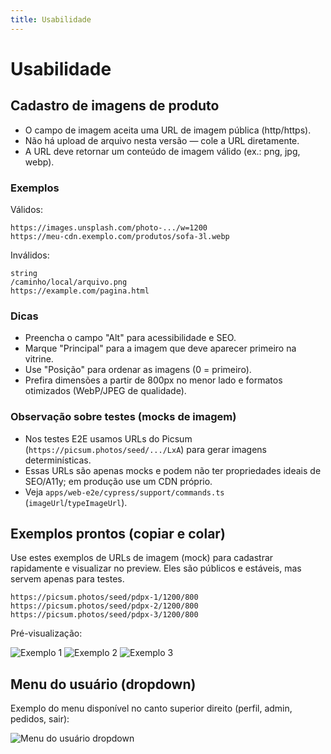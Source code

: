 ```yaml
---
title: Usabilidade
---
```


# Usabilidade

## Cadastro de imagens de produto

- O campo de imagem aceita uma URL de imagem pública (http/https).
- Não há upload de arquivo nesta versão — cole a URL diretamente.
- A URL deve retornar um conteúdo de imagem válido (ex.: png, jpg, webp).

### Exemplos

Válidos:

```text
https://images.unsplash.com/photo-.../w=1200
https://meu-cdn.exemplo.com/produtos/sofa-3l.webp
```

Inválidos:

```text
string
/caminho/local/arquivo.png
https://example.com/pagina.html
```

### Dicas

- Preencha o campo "Alt" para acessibilidade e SEO.
- Marque "Principal" para a imagem que deve aparecer primeiro na vitrine.
- Use "Posição" para ordenar as imagens (0 = primeiro).
- Prefira dimensões a partir de 800px no menor lado e formatos otimizados (WebP/JPEG de qualidade).

### Observação sobre testes (mocks de imagem)

- Nos testes E2E usamos URLs do Picsum (`https://picsum.photos/seed/.../LxA`) para gerar imagens determinísticas.
- Essas URLs são apenas mocks e podem não ter propriedades ideais de SEO/A11y; em produção use um CDN próprio.
- Veja `apps/web-e2e/cypress/support/commands.ts` (`imageUrl`/`typeImageUrl`).

## Exemplos prontos (copiar e colar)

Use estes exemplos de URLs de imagem (mock) para cadastrar rapidamente e visualizar no preview. Eles são públicos e estáveis, mas servem apenas para testes.

```text
https://picsum.photos/seed/pdpx-1/1200/800
https://picsum.photos/seed/pdpx-2/1200/800
https://picsum.photos/seed/pdpx-3/1200/800
```

Pré-visualização:

<div style={{display: 'grid', gridTemplateColumns: 'repeat(auto-fit, minmax(220px, 1fr))', gap: 12}}>
  <img src="https://picsum.photos/seed/pdpx-1/600/400" alt="Exemplo 1" style={{width:'100%', borderRadius: 8, border: '1px solid #262626'}} />
  <img src="https://picsum.photos/seed/pdpx-2/600/400" alt="Exemplo 2" style={{width:'100%', borderRadius: 8, border: '1px solid #262626'}} />
  <img src="https://picsum.photos/seed/pdpx-3/600/400" alt="Exemplo 3" style={{width:'100%', borderRadius: 8, border: '1px solid #262626'}} />
  
</div>

## Menu do usuário (dropdown)

Exemplo do menu disponível no canto superior direito (perfil, admin, pedidos, sair):

![Menu do usuário dropdown](/media/web-user-menu-dropdown.png)



